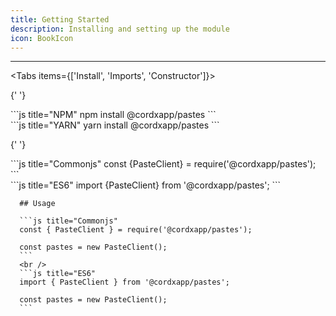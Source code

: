 ```yaml
---
title: Getting Started
description: Installing and setting up the module
icon: BookIcon
---
```



---

<Tabs items={['Install', 'Imports', 'Constructor']}>

{' '}

<Tab value="Install">
    ```js title="NPM" npm install @cordxapp/pastes ```
    <br />
    ```js title="YARN" yarn install @cordxapp/pastes ```
</Tab>

{' '}

<Tab value="Imports">
    ```js title="Commonjs" const {PasteClient} = require('@cordxapp/pastes'); ```
    <br />
    ```js title="ES6" import {PasteClient} from '@cordxapp/pastes'; ```
</Tab>

  <Tab value="Constructor">
      <TypeTable
        type={{
          PasteClient: {
            description: 'Your cordx paste bin client',
            type: 'constructor',
            default: 'PasteClient()'
           }
        }}
      />

      ## Usage

      ```js title="Commonjs"
      const { PasteClient } = require('@cordxapp/pastes');

      const pastes = new PasteClient();
      ```
      <br />
      ```js title="ES6"
      import { PasteClient } from '@cordxapp/pastes';

      const pastes = new PasteClient();
      ```

  </Tab>
</Tabs>
